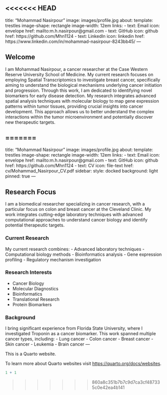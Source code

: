 <<<<<<< HEAD
---
title: "Mohammad Nasirpour"
image: images/profile.jpg
about:
  template: trestles
  image-shape: rectangle
  image-width: 12em
  links:
    - text: Email
      icon: envelope
      href: mailto:m.h.nasirpour@gmail.com
    - text: GitHub
      icon: github
      href: https://github.com/Mhn1124
    - text: LinkedIn
      icon: linkedin
      href: https://www.linkedin.com/in/mohammad-nasirpour-8243bb45/
---

## Welcome

I am Mohammad Nasirpour, a cancer researcher at the Case Western Reserve University School of Medicine. My current research focuses on employing Spatial Transcriptomics to investigate breast cancer, specifically aiming to understand the biological mechanisms underlying cancer initiation and progression. Through this work, I am dedicated to identifying novel biomarkers for early disease detection.
My research integrates advanced spatial analysis techniques with molecular biology to map gene expression patterns within tumor tissues, providing crucial insights into cancer development. This approach allows us to better understand the complex interactions within the tumor microenvironment and potentially discover new therapeutic targets.


=======
---
title: "Mohammad Nasirpour"
image: images/profile.jpg
about:
  template: trestles
  image-shape: rectangle
  image-width: 12em
  links:
    - text: Email
      icon: envelope
      href: mailto:m.h.nasirpour@gmail.com
    - text: GitHub
      icon: github
      href: https://github.com/Mhn1124
    - text: CV
      icon: file-text
      href: cv/Mohammad_Nasirpour_CV.pdf
  sidebar:
    style: docked
    background: light
    pinned: true
---

## Research Focus

I am a biomedical researcher specializing in cancer research, with a particular focus on colon and breast cancer at the Cleveland Clinic. My work integrates cutting-edge laboratory techniques with advanced computational approaches to understand cancer biology and identify potential therapeutic targets.

### Current Research

My current research combines:
- Advanced laboratory techniques
- Computational biology methods
- Bioinformatics analysis
- Gene expression profiling
- Regulatory mechanism investigation

### Research Interests

- Cancer Biology
- Molecular Diagnostics
- Bioinformatics
- Translational Research
- Protein Biomarkers

### Background

I bring significant experience from Florida State University, where I investigated Troponin as a cancer biomarker. This work spanned multiple cancer types, including:
- Lung cancer
- Colon cancer
- Breast cancer
- Skin cancer
- Leukemia
- Brain cancer
---

This is a Quarto website.

To learn more about Quarto websites visit <https://quarto.org/docs/websites>.

```r
1 + 1
```
>>>>>>> 860a8c351b7b7c9d7ca3cf487335c0e42ea4b141
